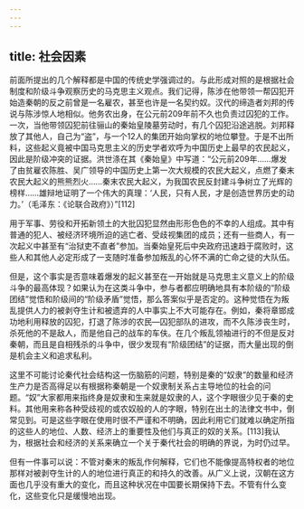 ```yaml
---
---
---
```

title: 社会因素
---



前面所提出的几个解释都是中国的传统史学强调过的。与此形成对照的是根据社会制度和阶级斗争观察历史的马克思主义观点。我们记得，陈涉在他带领一帮囚犯开始造秦朝的反之前曾是一名雇农，甚至也许是一名契约奴。汉代的缔造者刘邦的传说与陈涉惊人地相似。他务农出身，在公元前209年前不久也负责过囚犯的工作。一次，当他带领囚犯前往骊山的秦始皇陵墓劳动时，有几个囚犯沿途逃脱。刘邦释放了其他人，自己为“盗”，与一个12人的集团开始向掌权的地位攀登。于是不出所料，这些起义竟被中国马克思主义的历史学者欢呼为中国历史上最早的农民起义，因此是阶级冲突的证据。洪世涤在其《秦始皇》中写道：“公元前209年……爆发了由贫雇农陈胜、吴广领导的中国历史上第一次大规模的农民大起义，点燃了秦末农民大起义的熊熊烈火……秦末农民大起义，为我国农民反封建斗争树立了光辉的榜样……雄辩地证明了一个伟大的真理：‘人民，只有人民，才是创造世界历史的动力。’（毛泽东：《论联合政府》）”[112]

用于军事、劳役和开拓新领土的大批囚犯显然由形形色色的不幸的人组成。其中有普通的犯人、被经济环境所迫的逃亡者、受歧视集团的成员；还有一些商人，有一次起义中甚至有“治狱吏不直者”参加。当秦始皇死后中央政府迅速趋于腐败时，这些人和其他人必定形成了一支随时准备参加叛乱的心怀不满的亡命之徒的大队伍。

但是，这个事实是否意味着爆发的起义甚至在一开始就是马克思主义意义上的阶级斗争的最高体现？如果认为在这类斗争中，参与者都应明确地具有本阶级的“阶级团结”觉悟和阶级间的“阶级矛盾”觉悟，那么答案似乎是否定的。这种觉悟在为叛乱提供人力的被剥夺生计和被遗弃的人中事实上不大可能存在。例如，秦将章邯成功地利用释放的囚犯，打退了陈涉的农民—囚犯部队的进攻，而不久陈涉丧生时，杀死他的不是敌人，而是他自己的战车的车伕。在几个叛乱领袖进行的不但是反对秦朝，而且是自相残杀的斗争中，很少发现有“阶级团结”的证据，而大量出现的倒是机会主义和追求私利。

这里不可能讨论秦代社会结构这一伤脑筋的问题，特别是秦的“奴隶”的数量和经济生产力是否高得足以有根据称秦朝是一个奴隶制关系占主导地位的社会的问题。“奴”大家都用来指终身是奴隶和生来就是奴隶的人，这个字眼很少见于秦的史料。其他用来称各种受歧视的或农奴般的人的字眼，特别在出土的法律文书中，倒常见到。可是这些字眼在使用时很不严谨和不明确，因此利用它们就难以确定所指的这些人的地位、人数、经济上的重要性及他们与真正的奴的关系。[113]我认为，根据社会和经济的关系来确立一个关于秦代社会的明确的界说，为时仍过早。

但有一件事可以说：不管对秦末的叛乱作何解释，它们也不能像提高特权者的地位那样对被剥夺生计的人的地位进行真正的和持久的改善。从广义上说，汉朝在这方面也几乎没有重大的变化，而且这种状况在中国要长期保持下去。不管有什么变化，这些变化只是缓慢地出现。